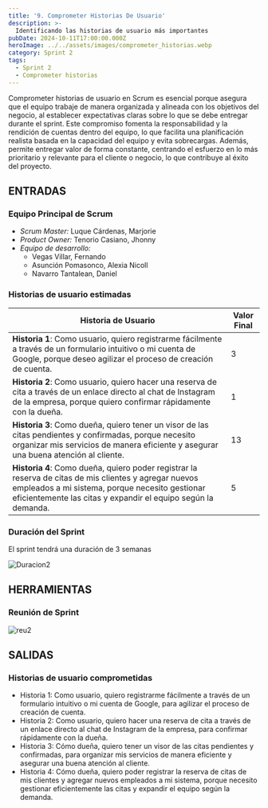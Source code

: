 ```yaml
---
title: '9. Comprometer Historias De Usuario'
description: >-
  Identificando las historias de usuario más importantes
pubDate: 2024-10-11T17:00:00.000Z
heroImage: ../../assets/images/comprometer_historias.webp
category: Sprint 2
tags:
  - Sprint 2
  - Comprometer historias
---
```


Comprometer historias de usuario en Scrum es esencial porque asegura que el equipo trabaje de manera organizada y alineada con los objetivos del negocio, al establecer expectativas claras sobre lo que se debe entregar durante el sprint. Este compromiso fomenta la responsabilidad y la rendición de cuentas dentro del equipo, lo que facilita una planificación realista basada en la capacidad del equipo y evita sobrecargas. Además, permite entregar valor de forma constante, centrando el esfuerzo en lo más prioritario y relevante para el cliente o negocio, lo que contribuye al éxito del proyecto.

## ENTRADAS

### Equipo Principal de Scrum

- _Scrum Master:_ Luque Cárdenas, Marjorie
- _Product Owner:_ Tenorio Casiano, Jhonny
- _Equipo de desarrollo:_
  <ul style={{ listStyleType: 'circle', paddingLeft: '20px' }}>
  	<li>Vegas Villar, Fernando</li>
  	<li>Asunción Pomasonco, Alexia Nicoll</li>
  	<li>Navarro Tantalean, Daniel</li>
  </ul>

### Historias de usuario estimadas

| **Historia de Usuario**                                                                                                        | **Valor Final** |
|-------------------------------------------------------------------------------------------------------------------------------|-----------------|
| **Historia 1**: Como usuario, quiero registrarme fácilmente a través de un formulario intuitivo o mi cuenta de Google, porque deseo agilizar el proceso de creación de cuenta. | 3               |
| **Historia 2**: Como usuario, quiero hacer una reserva de cita a través de un enlace directo al chat de Instagram de la empresa, porque quiero confirmar rápidamente con la dueña. | 1               |
| **Historia 3**: Como dueña, quiero tener un visor de las citas pendientes y confirmadas, porque necesito organizar mis servicios de manera eficiente y asegurar una buena atención al cliente. | 13              |
| **Historia 4**: Como dueña, quiero poder registrar la reserva de citas de mis clientes y agregar nuevos empleados a mi sistema, porque necesito gestionar eficientemente las citas y expandir el equipo según la demanda. | 5               |


### Duración del Sprint

El sprint tendrá una duración de 3 semanas

![Duracion2](../../assets/images/duracion2.jpeg)

## HERRAMIENTAS

### Reunión de Sprint 

![reu2](../../assets/images/reu2.jpeg)

## SALIDAS

### Historias de usuario comprometidas

- Historia 1: Como usuario, quiero registrarme fácilmente a través de un formulario intuitivo o mi cuenta de Google, para agilizar el proceso de creación de cuenta.
- Historia 2: Como usuario, quiero hacer una reserva de cita a través de un enlace directo al chat de Instagram de la empresa, para confirmar rápidamente con la dueña.
- Historia 3: Cómo dueña, quiero tener un visor de las citas pendientes y confirmadas, para organizar mis servicios de manera eficiente y asegurar una buena atención al cliente.
- Historia 4: Cómo dueña, quiero poder registrar la reserva de citas de mis clientes y agregar nuevos empleados a mi sistema, porque necesito gestionar eficientemente las citas y expandir el equipo según la demanda.
